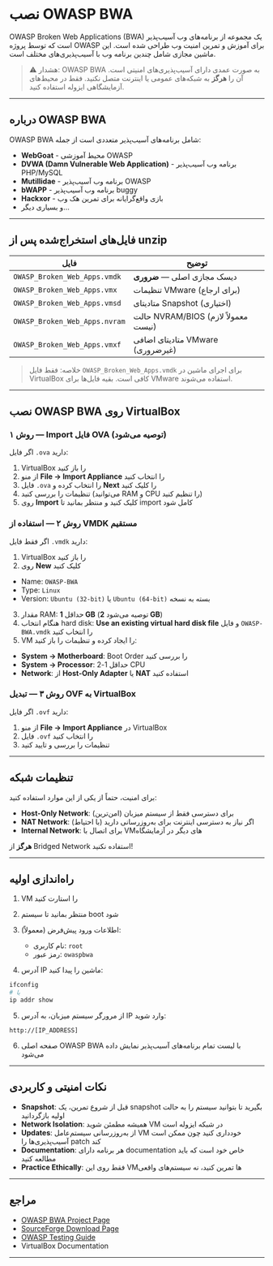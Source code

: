# نصب OWASP BWA


OWASP Broken Web Applications (BWA) یک مجموعه از برنامه‌های وب آسیب‌پذیر است که توسط پروژه OWASP برای آموزش و تمرین امنیت وب طراحی شده است. این ماشین مجازی شامل چندین برنامه وب با آسیب‌پذیری‌های مختلف است.


> ⚠️ هشدار: OWASP BWA به صورت عمدی دارای آسیب‌پذیری‌های امنیتی است. آن را **هرگز** به شبکه‌های عمومی یا اینترنت متصل نکنید. فقط در محیط‌های آزمایشگاهی ایزوله استفاده کنید.


---


## درباره OWASP BWA


OWASP BWA شامل برنامه‌های آسیب‌پذیر متعددی است از جمله:


- **WebGoat** - محیط آموزشی OWASP
- **DVWA (Damn Vulnerable Web Application)** - برنامه وب آسیب‌پذیر PHP/MySQL
- **Mutillidae** - برنامه وب آسیب‌پذیر OWASP
- **bWAPP** - برنامه وب آسیب‌پذیر buggy
- **Hackxor** - بازی واقع‌گرایانه برای تمرین هک وب
- و بسیاری دیگر...


---


## فایل‌های استخراج‌شده پس از unzip

| فایل | توضیح |
|---|---|
| `OWASP_Broken_Web_Apps.vmdk` | دیسک مجازی اصلی — **ضروری** |
| `OWASP_Broken_Web_Apps.vmx` | تنظیمات VMware (برای ارجاع) |
| `OWASP_Broken_Web_Apps.vmsd` | متادیتای Snapshot (اختیاری) |
| `OWASP_Broken_Web_Apps.nvram` | حالت NVRAM/BIOS (معمولاً لازم نیست) |
| `OWASP_Broken_Web_Apps.vmxf` | متادیتای اضافی VMware (غیرضروری) |

> خلاصه: فقط فایل `OWASP_Broken_Web_Apps.vmdk` برای اجرای ماشین در VirtualBox کافی است. بقیه فایل‌ها برای VMware استفاده می‌شوند.


---


## نصب OWASP BWA روی VirtualBox


### روش ۱ — Import فایل OVA (توصیه می‌شود)


اگر فایل `.ova` دارید:


1. VirtualBox را باز کنید
2. از منو **File → Import Appliance** را انتخاب کنید
3. فایل `.ova` را انتخاب کرده و **Next** را کلیک کنید
4. تنظیمات را بررسی کنید (می‌توانید RAM و CPU را تنظیم کنید)
5. روی **Import** کلیک کنید و منتظر بمانید تا import کامل شود


### روش ۲ — استفاده از VMDK مستقیم


اگر فقط فایل `.vmdk` دارید:


1. VirtualBox را باز کنید
2. روی **New** کلیک کنید
- Name: `OWASP-BWA`
- Type: `Linux`
- Version: `Ubuntu (32-bit)` یا `Ubuntu (64-bit)` بسته به نسخه
3. مقدار RAM: حداقل **1 GB** (توصیه می‌شود **2 GB**)
4. هنگام انتخاب hard disk: **Use an existing virtual hard disk file** و فایل `OWASP-BWA.vmdk` را انتخاب کنید
5. VM را ایجاد کرده و تنظیمات را باز کنید:
- **System → Motherboard**: Boot Order را بررسی کنید
- **System → Processor**: حداقل 1-2 CPU
- **Network**: از **Host-Only Adapter** یا **NAT** استفاده کنید


### روش ۳ — تبدیل OVF به VirtualBox


اگر فایل `.ovf` دارید:


1. از منو **File → Import Appliance** در VirtualBox
2. فایل `.ovf` را انتخاب کنید
3. تنظیمات را بررسی و تایید کنید


---


## تنظیمات شبکه


برای امنیت، حتماً از یکی از این موارد استفاده کنید:


- **Host-Only Network**: برای دسترسی فقط از سیستم میزبان (امن‌ترین)
- **NAT Network**: اگر نیاز به دسترسی اینترنت برای به‌روزرسانی دارید (با احتیاط)
- **Internal Network**: برای اتصال با VM‌های دیگر در آزمایشگاه


**هرگز** از Bridged Network استفاده نکنید!


---


## راه‌اندازی اولیه


1. VM را استارت کنید
2. منتظر بمانید تا سیستم boot شود
3. اطلاعات ورود پیش‌فرض (معمولاً):
   - نام کاربری: `root`
   - رمز عبور: `owaspbwa`


4. آدرس IP ماشین را پیدا کنید:
```bash
ifconfig
# یا
ip addr show
```


5. از مرورگر سیستم میزبان، به آدرس IP وارد شوید:
```
http://[IP_ADDRESS]
```


6. صفحه اصلی OWASP BWA با لیست تمام برنامه‌های آسیب‌پذیر نمایش داده می‌شود


---


## نکات امنیتی و کاربردی


- **Snapshot**: قبل از شروع تمرین، یک snapshot بگیرید تا بتوانید سیستم را به حالت اولیه بازگردانید
- **Network Isolation**: همیشه مطمئن شوید VM در شبکه ایزوله است
- **Updates**: از به‌روزرسانی سیستم‌عامل VM خودداری کنید چون ممکن است آسیب‌پذیری‌ها را patch کند
- **Documentation**: هر برنامه دارای documentation خاص خود است که باید مطالعه کنید
- **Practice Ethically**: فقط روی این VM‌ها تمرین کنید، نه سیستم‌های واقعی


---


## مراجع


- [OWASP BWA Project Page](https://www.owasp.org/index.php/OWASP_Broken_Web_Applications_Project)
- [SourceForge Download Page](https://sourceforge.net/projects/owaspbwa/)
- [OWASP Testing Guide](https://owasp.org/www-project-web-security-testing-guide/)
- VirtualBox Documentation


---

